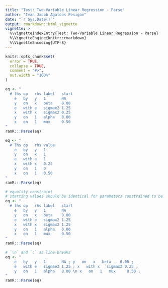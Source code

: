 ```yaml
---
title: "Test: Two-Variable Linear Regression - Parse"
author: "Ivan Jacob Agaloos Pesigan"
date: "`r Sys.Date()`"
output: rmarkdown::html_vignette
vignette: >
  %\VignetteIndexEntry{Test: Two-Variable Linear Regression - Parse}
  %\VignetteEngine{knitr::rmarkdown}
  %\VignetteEncoding{UTF-8}
---
```



```r
knitr::opts_chunk$set(
  error = TRUE,
  collapse = TRUE,
  comment = "#>",
  out.width = "100%"
)
```



```r
eq <- "
  # lhs op   rhs label   start
    e   by   y   1       NA
    y   on   x   beta    0.00
    e   with e   sigmae2 1.25
    x   with x   sigmax2 0.25
    y   on   1   alpha   0.00
    x   on   1   mux     0.50
"
ramR:::Parse(eq)
```



```r
eq <- "
  # lhs op   rhs value
    e   by   y   1
    y   on   x   1
    e   with e   1
    x   with x   0.25
    y   on   1   0
    x   on   1   0.50
"
ramR:::Parse(eq)
```



```r
# equality constraint
# starting values should be identical for parameters constrained to be equal
eq <- "
  # lhs op   rhs label   start
    e   by   y   1       NA
    y   on   x   beta    0.00
    e   with e   sigmax2 1.25
    x   with x   sigmax2 1.25
    y   on   1   alpha   0.00
    x   on   1   mux     0.50
"
ramR:::Parse(eq)
```



```r
# `\n` and `;` as line breaks
eq <- "
    e   by   y   1       NA ; y   on   x   beta    0.00 ;
    e   with e   sigmae2 1.25 ; x   with x   sigmax2 0.25 ;
    y   on   1   alpha   0.00 \n x   on   1   mux     0.50 ;
"
ramR:::Parse(eq)
```

